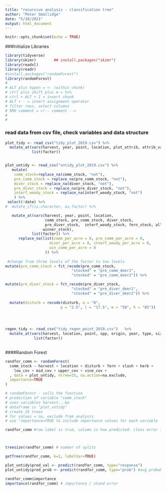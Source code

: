 ```yaml
---
title: "recursive analysis - classification tree"
author: "Peter Smallidge"
date: "5/10/2021"
output: html_document
---
```


```r
knitr::opts_chunk$set(echo = TRUE)
```

###Initialize Libraries
```r

library(tidyverse)
library(skimr)        ## install.packages("skimr")
library(readxl)
library(readr)
#install.packages("randomForest")
library(randomForest)
#
# ALT plus hypen = <- (within chunk)
# ctrl plus shift plus m = %>% 
# ctrl + ALT + I = insert chunk
# ALT + - = insert assignment operator
# filter rows, select columns
# RMD comment = <!-- comment -->
# 
# 

```


### read data from csv file, check variables and data structure

```r

plot_tidy <- read_csv("tidy_plot_2019.csv") %>% 
  mutate_at(vars(harvest, year, point, location, plot_attrib, attrib_val),
            list(factor))


plot_untidy <- read_csv("untidy_plot_2019.csv") %>% 
   mutate(
    comm_stock=replace_na(comm_stock, "not"),
    pre_comm_stock = replace_na(pre_comm_stock, "not"),
    diver_stock = replace_na(diver_stock, "not"),
    pre_diver_stock = replace_na(pre_diver_stock, "not"),
    interf_woody_stock = replace_na(interf_woody_stock, "not")
    ) %>% 
 select(!date) %>% 
#  mutate_if(is.character, as.factor) %>% 

   mutate_at(vars(harvest, year, point, location,
                  comm_stock, pre_comm_stock, diver_stock,
                  pre_diver_stock,  interf_woody_stock, fern_stock, all_intf,
                 winner_stock),
            list(factor)) %>% 
      replace_na(list(comm_per_acre = 0, pre_comm_per_acre = 0,
                    diver_per_acre = 0, interf_woody_per_acre = 0,
                    win_comm_per_acre = 0
                  )) %>% 
  
 #change from three levels of the factor to two levels 
mutate(pre_comm_stock = fct_recode(pre_comm_stock,
                              "stocked" = "pre_comm_deer1",
                              "stocked" = "pre_comm_deer2")) %>%  

mutate(pre_diver_stock = fct_recode(pre_diver_stock,
                              "stocked" = "pre_diver_deer1",
                              "stocked" = "pre_diver_deer2")) %>% 
 
  mutate(disturb = recode(disturb, a = "0",
                         p = "2.5", l = "17.5", m = "50", h = "85"))




regen_tidy <- read_csv("tidy_regen_point_2019.csv")   %>% 
  mutate_at(vars(harvest, location, point, spp, origin, year, type, size),
             list(factor))
  

```




####Random Forest
```r

randfor_comm <- randomForest(
  comm_stock ~ harvest + location + disturb + fern + slash + herb +
    low_cov + mid_cov + upper_cov + vine_cov +
  , data = plot_untidy, ntree=25, na.action=na.exclude,
  importance=TRUE
)

# randomForest - calls the function
# prediction of variable "comm_stock"
# uses variables harvest...ba
# dataframe is "plot_untidy"
# create 25 trees
# for values = na, exclude from analysis
# use "importance=TRUE to include importance values for each variable

randfor_comm #row label is true, column is how predicted. class error is the misclassification error



treesize(randfor_comm) # number of splits

getTree(randfor_comm, k=1, labelVar=TRUE)

plot_untidy$pred_val <- predict(randfor_comm, type="response")
plot_untidy$pred_prob <- predict(randfor_comm, type="prob") #avg probabl

randfor_comm$importance
importance(randfor_comm) # importance / stand error

```

